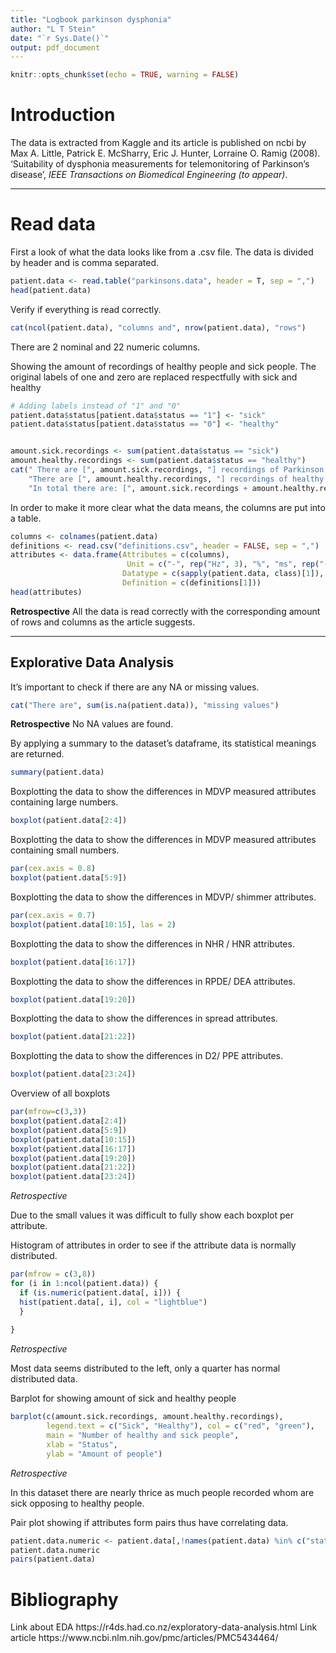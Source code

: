 ```yaml
---
title: "Logbook parkinson dysphonia"
author: "L T Stein"
date: "`r Sys.Date()`"
output: pdf_document
---
```


```r
knitr::opts_chunk$set(echo = TRUE, warning = FALSE)
```

# Introduction

The data is extracted from Kaggle and its article is published on ncbi by Max A. Little, Patrick E. McSharry, Eric J. Hunter, Lorraine O. Ramig (2008). 'Suitability of dysphonia measurements for telemonitoring of Parkinson's disease', *IEEE Transactions on Biomedical Engineering (to appear)*.


---

# Read data


First a look of what the data looks like from a .csv file. The data is divided
by header and is comma separated. 


```r
patient.data <- read.table("parkinsons.data", header = T, sep = ",")
head(patient.data)
```

Verify if everything is read correctly.

```r
cat(ncol(patient.data), "columns and", nrow(patient.data), "rows")
```

There are 2 nominal and 22 numeric columns.


Showing the amount of recordings of healthy people and sick people. The original labels
of one and zero are replaced respectfully with sick and healthy 

```r
# Adding labels instead of "1" and "0"
patient.data$status[patient.data$status == "1"] <- "sick"
patient.data$status[patient.data$status == "0"] <- "healthy"


amount.sick.recordings <- sum(patient.data$status == "sick")
amount.healthy.recordings <- sum(patient.data$status == "healthy")
cat(" There are [", amount.sick.recordings, "] recordings of Parkinson patients.\n",
    "There are [", amount.healthy.recordings, "] recordings of healthy people.\n",
    "In total there are: [", amount.sick.recordings + amount.healthy.recordings, "] recordings.")
```


In order to make it more clear what the data means, the columns are put into a table.


```r
columns <- colnames(patient.data)
definitions <- read.csv("definitions.csv", header = FALSE, sep = ",")
attributes <- data.frame(Attributes = c(columns),
                          Unit = c("-", rep("Hz", 3), "%", "ms", rep("-", 4), "dB", rep("-", 13)),
                         Datatype = c(sapply(patient.data, class)[1]),
                         Definition = c(definitions[1]))
head(attributes)
```

**Retrospective**
All the data is read correctly with the corresponding amount of rows and columns
as the article suggests. 


---

## Explorative Data Analysis

It's important to check if there are any NA or missing values.

```r
cat("There are", sum(is.na(patient.data)), "missing values")
```

**Retrospective**
No NA values are found.


By applying a summary to the dataset's dataframe, its statistical meanings are returned.

```r
summary(patient.data)
```

Boxplotting the data to show the differences in MDVP measured attributes containing large numbers.

```r
boxplot(patient.data[2:4])
```
Boxplotting the data to show the differences in MDVP measured attributes containing small numbers.

```r
par(cex.axis = 0.8)
boxplot(patient.data[5:9])
```

Boxplotting the data to show the differences in MDVP/ shimmer attributes.

```r
par(cex.axis = 0.7)
boxplot(patient.data[10:15], las = 2)
```
Boxplotting the data to show the differences in NHR / HNR attributes.


```r
boxplot(patient.data[16:17])
```
Boxplotting the data to show the differences in RPDE/ DEA attributes.

```r
boxplot(patient.data[19:20])
```
Boxplotting the data to show the differences in spread attributes.

```r
boxplot(patient.data[21:22])
```
Boxplotting the data to show the differences in D2/ PPE attributes.

```r
boxplot(patient.data[23:24])
```
Overview of all boxplots

```r
par(mfrow=c(3,3))
boxplot(patient.data[2:4])
boxplot(patient.data[5:9])
boxplot(patient.data[10:15])
boxplot(patient.data[16:17])
boxplot(patient.data[19:20])
boxplot(patient.data[21:22])
boxplot(patient.data[23:24])
```
*Retrospective*

Due to the small values it was difficult to fully show each boxplot per attribute.


Histogram of attributes in order to see if the attribute data is normally distributed.

```r
par(mfrow = c(3,8))
for (i in 1:ncol(patient.data)) {
  if (is.numeric(patient.data[, i])) {
  hist(patient.data[, i], col = "lightblue")
  }
  
}
```
*Retrospective*

Most data seems distributed to the left, only a quarter has normal distributed data.

Barplot for showing amount of sick and healthy people

```r
barplot(c(amount.sick.recordings, amount.healthy.recordings), 
        legend.text = c("Sick", "Healthy"), col = c("red", "green"),
        main = "Number of healthy and sick people",
        xlab = "Status",
        ylab = "Amount of people")
```
*Retrospective*

In this dataset there are nearly thrice as much people recorded whom are sick opposing to healthy people.

Pair plot showing if attributes form pairs thus have correlating data.

```r
patient.data.numeric <- patient.data[,!names(patient.data) %in% c("status", "name")]
patient.data.numeric
pairs(patient.data)
```

# Bibliography

Link about EDA
https://r4ds.had.co.nz/exploratory-data-analysis.html 
Link article
https://www.ncbi.nlm.nih.gov/pmc/articles/PMC5434464/ 

